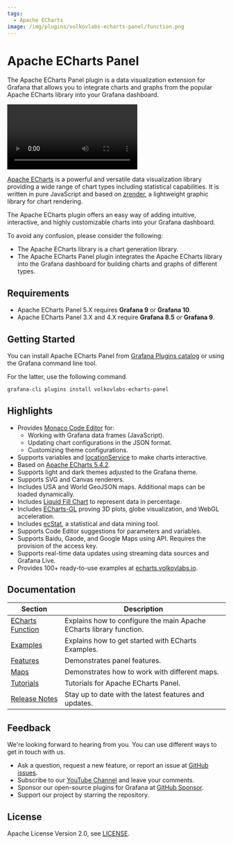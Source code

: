 ```yaml
---
tags:
  - Apache ECharts
image: /img/plugins/volkovlabs-echarts-panel/function.png
---
```



# Apache ECharts Panel

The Apache ECharts Panel plugin is a data visualization extension for Grafana that allows you to integrate charts and graphs from the popular Apache ECharts library into your Grafana dashboard.

<Video
  src="https://www.youtube.com/embed/S3PiL1p1v5U"
  title="Explore possibilities of the Apache ECharts."
/>

[Apache ECharts](https://echarts.apache.org/en/index.html) is a powerful and versatile data visualization library providing a wide range of chart types including statistical capabilities. It is written in pure JavaScript and based on [zrender](http://ecomfe.github.io/zrender/), a lightweight graphic library for chart rendering.

The Apache ECharts plugin offers an easy way of adding intuitive, interactive, and highly customizable charts into your Grafana dashboard.

To avoid any confusion, please consider the following:

- The Apache ECharts library is a chart generation library.
- The Apache ECharts Panel plugin integrates the Apache ECharts library into the Grafana dashboard for building charts and graphs of different types.

## Requirements

- Apache ECharts Panel 5.X requires **Grafana 9** or **Grafana 10**.
- Apache ECharts Panel 3.X and 4.X require **Grafana 8.5** or **Grafana 9**.

## Getting Started

You can install Apache ECharts Panel from [Grafana Plugins catalog](https://grafana.com/grafana/plugins/volkovlabs-echarts-panel/) or using the Grafana command line tool.

For the latter, use the following command.

```bash
grafana-cli plugins install volkovlabs-echarts-panel
```

## Highlights

- Provides [Monaco Code Editor](https://microsoft.github.io/monaco-editor/) for:
  - Working with Grafana data frames (JavaScript).
  - Updating chart configurations in the JSON format.
  - Customizing theme configurations.
- Supports variables and [locationService](https://grafana.com/docs/grafana/latest/developers/plugins/create-a-grafana-plugin/extend-a-plugin/add-support-for-variables/#set-a-variable-from-your-plugin) to make charts interactive.
- Based on [Apache ECharts 5.4.2](https://archive.apache.org/dist/echarts/5.4.2/).
- Supports light and dark themes adjusted to the Grafana theme.
- Supports SVG and Canvas renderers.
- Includes USA and World GeoJSON maps. Additional maps can be loaded dynamically.
- Includes [Liquid Fill Chart](https://github.com/ecomfe/echarts-liquidfill) to represent data in percentage.
- Includes [ECharts-GL](https://github.com/ecomfe/echarts-gl) proving 3D plots, globe visualization, and WebGL acceleration.
- Includes [ecStat](https://github.com/ecomfe/echarts-stat), a statistical and data mining tool.
- Supports Code Editor suggestions for parameters and variables.
- Supports Baidu, Gaode, and Google Maps using API. Requires the provision of the access key.
- Supports real-time data updates using streaming data sources and Grafana Live.
- Provides 100+ ready-to-use examples at [echarts.volkovlabs.io](https://echarts.volkovlabs.io).

## Documentation

| Section                     | Description                                                         |
| --------------------------- | ------------------------------------------------------------------- |
| [ECharts Function](options) | Explains how to configure the main Apache ECharts library function. |
| [Examples](examples)        | Explains how to get started with ECharts Examples.                  |
| [Features](features)        | Demonstrates panel features.                                        |
| [Maps](maps)                | Demonstrates how to work with different maps.                       |
| [Tutorials](tutorials)      | Tutorials for Apache ECharts Panel.                                 |
| [Release Notes](release)    | Stay up to date with the latest features and updates.               |

## Feedback

We're looking forward to hearing from you. You can use different ways to get in touch with us.

- Ask a question, request a new feature, or report an issue at [GitHub issues](https://github.com/volkovlabs/volkovlabs-echarts-panel/issues/new/choose).
- Subscribe to our [YouTube Channel](https://www.youtube.com/@volkovlabs) and leave your comments.
- Sponsor our open-source plugins for Grafana at [GitHub Sponsor](https://github.com/sponsors/VolkovLabs).
- Support our project by starring the repository.

## License

Apache License Version 2.0, see [LICENSE](https://github.com/volkovlabs/volkovlabs-echarts-panel/blob/main/LICENSE).

